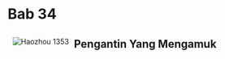 # Bab 34

<a href="/images/yttlj/zhou-zhiruo-marah-1.png">
<image style="float:left;max-width:300px;padding:10px;" 
    src="/images/yttlj/zhou-zhiruo-marah-1.png" 
    alt="Haozhou 1353" 
    title="Zhou Zhiruo marah dalam upacara pernikahan yang gagal, di Haozhou 1353" />
</a>

## Pengantin Yang Mengamuk



